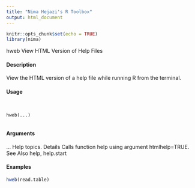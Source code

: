 ```yaml
---
title: "Nima Hejazi's R Toolbox"
output: html_document
---
```


```r
knitr::opts_chunk$set(echo = TRUE)
library(nima)
```

hweb View HTML Version of Help Files

#### Description

View the HTML version of a help file while running R from the terminal.

#### Usage
<pre><code>

hweb(...)

</code></pre>
#### Arguments 

... Help topics.
Details
Calls function help using argument htmlhelp=TRUE.
See Also
help, help.start

#### Examples
```r
hweb(read.table)
```
